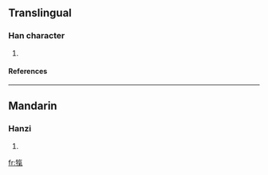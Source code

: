 ==Translingual==
===Han character===
{{Han char|rn=93|rad=牛|as=10|sn=14|four=|canj=竹手人弓木 (HQOND)}}
# {{defn|Han|sort=牛10}}
====References====
{{Han ref|kx=0703.140|dkj=20117|dj=1116.130|hdz=31817.050|uh=7294|ud=29332}}

----
==Mandarin==
===Hanzi===
{{cmn-hanzi|pin=[[xì]] ([[xi4]])|wg=hsi<sup>4</sup>}}
# {{defn|Mandarin}}

[[fr:犔]]